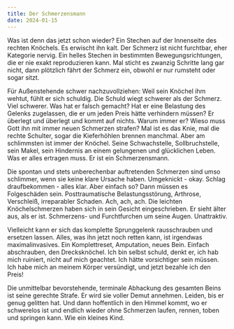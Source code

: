 ```yaml
---
title: Der Schmerzensmann
date: 2024-01-15
---
```

Was ist denn das jetzt schon wieder? Ein Stechen auf der Innenseite des rechten Knöchels. Es erwischt ihn kalt. Der Schmerz ist nicht furchtbar, eher Kategorie nervig. Ein helles Stechen in bestimmten Bewegungsrichtungen, die er nie exakt reproduzieren kann. Mal sticht es zwanzig Schritte lang gar nicht, dann plötzlich fährt der Schmerz ein, obwohl er nur rumsteht oder sogar sitzt. 

Für Außenstehende schwer nachzuvollziehen: Weil sein Knöchel ihm wehtut, fühlt er sich schuldig. Die Schuld wiegt schwerer als der Schmerz. Viel schwerer. Was hat er falsch gemacht? Hat er eine Belastung des Gelenks zugelassen, die er um jeden Preis hätte verhindern müssen? Er überlegt und überlegt und kommt auf nichts. Warum immer er? Wieso muss Gott ihn mit immer neuen Schmerzen strafen? Mal ist es das Knie, mal die rechte Schulter, sogar die Kieferhöhlen brennen manchmal. Aber am schlimmsten ist immer der Knöchel. Seine Schwachstelle, Sollbruchstelle, sein Makel, sein Hindernis an einem gelungenen und glücklichen Leben. Was er alles ertragen muss. Er ist ein Schmerzensmann. 

Die spontan und stets unberechenbar auftretenden Schmerzen sind umso schlimmer, wenn sie keine klare Ursache haben. Umgeknickt - okay. Schlag draufbekommen - alles klar. Aber einfach so? Dann müssen es Folgeschäden sein. Posttraumatische Belastungsstörung, Arthrose, Verschleiß, irreparabler Schaden. Ach, ach, ach. Die leichten Knöchelschmerzen haben sich in sein Gesicht eingeschrieben. Er sieht älter aus, als er ist. Schmerzens- und Furchtfurchen um seine Augen. Unattraktiv. 

Vielleicht kann er sich das komplette Sprunggelenk rausschrauben und ersetzen lassen. Alles, was ihn jetzt noch retten kann, ist irgendwas maximalinvasives. Ein Komplettreset, Amputation, neues Bein. Einfach abschrauben, den Drecksknöchel. Ich bin selbst schuld, denkt er, ich hab mich ruiniert, nicht auf mich geachtet. Ich hätte vorsichtiger sein müssen. Ich habe mich an meinem Körper versündigt, und jetzt bezahle ich den Preis! 

Die unmittelbar bevorstehende, terminale Abhackung des gesamten Beins ist seine gerechte Strafe. Er wird sie voller Demut annehmen. Leiden, bis er genug gelitten hat. Und dann hoffentlich in den Himmel kommt, wo er schwerelos ist und endlich wieder ohne Schmerzen laufen, rennen, toben  und springen kann. Wie ein kleines Kind.